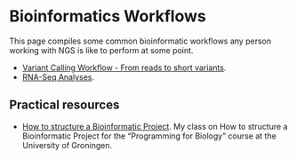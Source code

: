 # Bioinformatics Workflows

This page compiles some common bioinformatic workflows any person working with NGS is like to perform at some point.

* [Variant Calling Workflow - From reads to short variants ](https://nbisweden.github.io/workshop-ngsintro/2105/lab_vc.html).
* [RNA-Seq Analyses](https://nbisweden.github.io/workshop-ngsintro/2105/lab_rnaseq.html).

## Practical resources
* [How to structure a Bioinformatic Project](pdfs/How_to_structure_a_bioinformatics_project.pdf). My class on How to structure a Bioinformatic Project for the "Programming for Biology" course at the University of Groningen.

